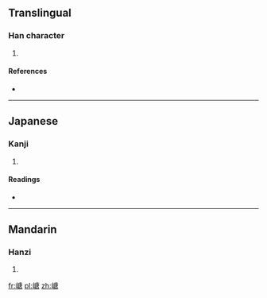 ==Translingual==

===Han character===
{{Han char|rn=46|rad=山|as=10|sn=13|four=2076<sub>7</sub>|canj=山戈中口 (UILR)}}

# {{defn|Han|sort=山10}}

====References====
* {{Han ref|kx=0317.140|dkj=08335|dj=0617.350|hdz=10792.020|uh=5D63|ud=23907|bh=DD4E|bd=56654}}

----

==Japanese==

===Kanji===
{{ja-kanji|grade=|rs=山10}}

# {{defn|lang=ja|sort=山10}}

====Readings====
* {{ja-readings|on=[[たう]] (tau), [[だう]] (dau)|kun=}}

----

==Mandarin==

===Hanzi===
{{cmn-hanzi|pin=[[dāng]] ([[dang1]])|wg=tang<sup>1</sup>}}

# {{defn|lang=cmn|sort=山10}}

[[fr:嵣]]
[[pl:嵣]]
[[zh:嵣]]
